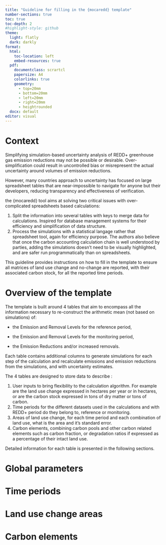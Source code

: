 ```yaml
---
title: "Guideline for filling in the {mocaredd} template"
number-sections: true
toc: true
toc-depth: 2
#highlight-style: github
theme: 
  light: flatly
  dark: darkly
format: 
  html: 
    toc-location: left
    embed-resources: true
  pdf: 
    documentclass: scrartcl
    papersize: A4
    colorlinks: true
    geometry:
      - top=20mm
      - bottom=20mm
      - left=20mm
      - right=20mm
      - heightrounded
  docx: default
editor: visual
---
```


# Context {.unnumbered}

Simplifying simulation-based uncertainty analysis of REDD+ greenhouse gas emission reductions may not be possible or desirable. Over-simplification could result in uncontrolled bias or misrepresent the actual uncertainty around volumes of emission reductions.

However, many countries approach to uncertainty has focused on large spreadsheet tables that are near-impossible to navigate for anyone but their developers, reducing transparency and effectiveness of verification.

the {mocaredd} tool aims at solving two critical issues with over-complicated spreadsheets based calculations:

1.  Split the information into several tables with keys to merge data for calculations. Inspired for database management systems for their efficiency and simplification of data structure.
2.  Process the simulations with a statistical langage rather that spreadsheet tool, again for efficiency purpose. The authors also believe that once the carbon accounting calculation chain is well understood by parties, adding the simulations doesn't need to be visually highlighted, and are safer run programmatically than on spreadsheets.

This guideline provides instructions on how to fill in the template to ensure all matrices of land use change and no-change are reported, with their associated carbon stock, for all the reported time periods.

# Overview of the template

The template is built around 4 tables that aim to encompass all the information necessary to re-construct the arithmetic mean (not based on simulations) of:

-   the Emission and Removal Levels for the reference period,

-   the Emission and Removal Levels for the monitoring period,

-   the Emission Reductions and/or increased removals.

Each table contains additional columns to generate simulations for each step of the calculation and recalculate emissions and emission reductions from the simulations, and with uncertainty estimates.

The 4 tables are designed to store data to describe :

1.  User inputs to bring flexibility to the calculation algorithm. For example are the land use change expressed in hectares per year or in hectares, or are the carbon stock expressed in tons of dry matter or tons of carbon.
2.  Time periods for the different datasets used in the calculations and with REDD+ period do they belong to, reference or monitoring.
3.  Areas of land use change, for each time period and each combination of land use, what is the area and it's standard error.
4.  Carbon elements, combining carbon pools and other carbon related elements such as carbon fraction, or degradation ratios if expressed as a percentage of their intact land use.

Detailed information for each table is presented in the following sections.

# Global parameters

# Time periods

# Land use change areas

# Carbon elements
